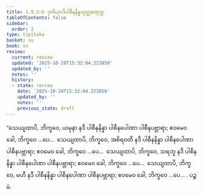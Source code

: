 ```yaml
---
title: 1.9.2–5 ဒုတိယာဒိပါစီနနိန္နသုတ္တစတုက္က
tableOfContents: false
sidebar:
  order: 2
type: tipitaka
basket: su
book: sn
review:
  current: review
  updated: '2025-10-20T15:32:04.223850'
  updated_by: ''
  notes: ''
  history:
  - state: review
    date: '2025-10-20T15:32:04.223850'
    updated_by: ''
    notes: ''
    previous_state: draft
---
```



<DynamicBreadcrumb />


<ReviewStatus review={frontmatter.review} showDetails={true} />

<HypothesisAnnotation frontmatter={frontmatter} />

<Division number="92–95" book="sn" e="ch" v="18" p="295">

<Paragraph number="202" book="sn">
“သေယျထာပိ, ဘိက္ခဝေ, ယမုနာ နဒီ ပါစီနနိန္နာ ပါစီနပေါဏာ ပါစီနပဗ္ဘာရာ; ဧဝမေဝ ခေါ, ဘိက္ခဝေ …ပေ…  သေယျထာပိ, ဘိက္ခဝေ, အစိရဝတီ နဒီ ပါစီနနိန္နာ ပါစီနပေါဏာ ပါစီနပဗ္ဘာရာ; ဧဝမေဝ ခေါ, ဘိက္ခဝေ …ပေ…  သေယျထာပိ, ဘိက္ခဝေ, သရဘူ နဒီ ပါစီနနိန္နာ ပါစီနပေါဏာ ပါစီနပဗ္ဘာရာ; ဧဝမေဝ ခေါ, ဘိက္ခဝေ …ပေ…  သေယျထာပိ, ဘိက္ခဝေ, မဟီ နဒီ ပါစီနနိန္နာ ပါစီနပေါဏာ ပါစီနပဗ္ဘာရာ; ဧဝမေဝ ခေါ, ဘိက္ခဝေ …ပေ… .

</Paragraph>
</Division>

<Paragraph number="203" type="center" book="sn">
ပဉ္စမံ.
</Paragraph>